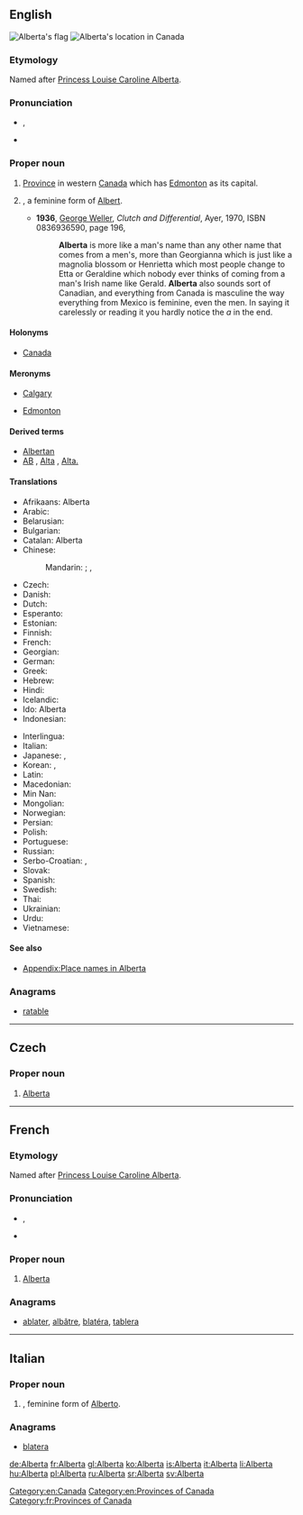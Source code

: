 ==English==
{{wikipedia}}
[[Image:Flag of Alberta.svg|thumb|Alberta's flag]]
[[Image:AB-Canada-province.png|thumb|Alberta's location in Canada]]

===Etymology===
Named after [[w:Princess Louise, Duchess of Argyll|Princess Louise Caroline Alberta]].

===Pronunciation===
* {{a|UK}} {{IPA|/ˌælˈbɜː(ɹ).tə/}}, {{X-SAMPA|/%{l%b3:(r).t@/}}
* {{audio|en-ca-Alberta.ogg|Audio (CA)}}

===Proper noun===
{{en-proper noun}}

# [[province|Province]] in western [[Canada]] which has [[Edmonton]] as its capital.
# {{given name|female|from=Germanic}}, a feminine form of [[Albert]].
#* '''1936''', [[w:George Weller|George Weller]], ''Clutch and Differential'', Ayer, 1970, ISBN 0836936590, page 196,
#*: '''Alberta''' is more like a man's name than any other name that comes from a men's, more than Georgianna which is just like a magnolia blossom or Henrietta which most people change to Etta or Geraldine which nobody ever thinks of coming from a man's Irish name like Gerald. '''Alberta''' also sounds sort of Canadian, and everything from Canada is masculine the way everything from Mexico is feminine, even the men. In saying it carelessly or reading it you hardly notice the ''a'' in the end.

====Holonyms====
* {{sense|province}} [[Canada]]

====Meronyms====
* {{sense|province}} [[Calgary]]
* {{sense|province}} [[Edmonton]]

====Derived terms====
* [[Albertan]]
* [[AB]] , [[Alta]] , [[Alta.]] {{qualifier|abbreviation}}

====Translations====
{{trans-top|province}}
* Afrikaans: Alberta
* Arabic: {{t-|ar|ألبرتا|f|tr='albirta}}
* Belarusian: {{t-|be|Альберта|f|tr=Al'bérta}}
* Bulgarian: {{t-|bg|Алберта|f|tr=Albérta}}
* Catalan: Alberta
* Chinese:
*: Mandarin: {{t|cmn|艾伯塔|tr=Àibótǎ|sc=Hani}};  {{qualifier|Taiwan}} {{t|cmn|亞伯達|sc=Hani}},  {{t|cmn|亚伯达|tr=Yàbódá|sc=Hani}}
* Czech: {{t-|cs|Alberta|f}}
* Danish: {{t-|da|Alberta}}
* Dutch: {{t-|nl|Alberta}}
* Esperanto: {{t-|eo|Alberto}}
* Estonian: {{t-|et|Alberta}}
* Finnish: {{t-|fi|Alberta}}
* French: {{t+|fr|Alberta|f}}
* Georgian: {{t-|ka|ალბერტა|tr=alberta|sc=Geor}}
* German: {{t+|de|Alberta|n}}
* Greek: {{t-|el|Αλμπέρτα|f|tr=Albérta}}
* Hebrew: {{t-|he|אלברטה}}
* Hindi: {{t-|hi|अलबर्टा|tr=albarṭā}}
* Icelandic: {{t+|is|Alberta}}
* Ido: Alberta
* Indonesian: {{t-|id|Alberta}}
{{trans-mid}}
* Interlingua: {{t-|ia|Alberta}}
* Italian: {{t+|it|Alberta|f}}
* Japanese: {{t-|ja|アルバータ|tr=Arubāta}},  {{t-|ja|アルバータ州|tr=Arubāta-shū}}
* Korean: {{t-|ko|앨버타|tr=Aelbeota|sc=Hang}},  {{t-|ko|앨버타 주|tr=Aelbeota ju|sc=Hang}}
* Latin: {{t-|la|Alberta}}
* Macedonian: {{t-|mk|Алберта|f|tr=Albérta}}
* Min Nan: {{t-|nan|Alberta}}
* Mongolian: {{t-|mn|Альберта|tr=Al'bérta|sc=Cyrl}}
* Norwegian: {{t-|no|Alberta}}
* Persian: {{t-|fa|آلبرتا}}
* Polish: {{t+|pl|Alberta|f}}
* Portuguese: {{t-|pt|Alberta}}
* Russian: {{t+|ru|Альберта|f|tr=Al'bérta}}
* Serbo-Croatian: {{t-|sh|Алберта|f|sc=Cyrl}},  {{t-|sh|Alberta|f}}
* Slovak: {{t-|sk|Alberta|f}}
* Spanish: {{t-|es|Alberta|f}}
* Swedish: {{t+|sv|Alberta}}
* Thai: {{t-|th|รัฐแอลเบอร์ตา}}
* Ukrainian: {{t-|uk|Альберта|f|tr=Al'bérta}}
* Urdu: {{t-|ur|البرٹا|tr=albarṭā}}
* Vietnamese: {{t-|vi|Alberta}}
{{trans-bottom}}

====See also====
* [[Appendix:Place names in Alberta]]

===Anagrams===
* [[ratable#English|ratable]]

[[Category:en:Canada]]
[[Category:en:Provinces of Canada]]

----

==Czech==

===Proper noun===
{{cs-proper noun|g=f}}

# [[#English|Alberta]]

----

==French==

===Etymology===
Named after [[w:Princess Louise, Duchess of Argyll|Princess Louise Caroline Alberta]].

===Pronunciation===
* {{IPA|/al.bɛʁ.ta/|lang=fr}}, {{X-SAMPA|/al.bER.ta/}}
* {{rhymes|a|lang=fr}}

===Proper noun===
{{fr-proper noun|f}}

# [[#English|Alberta]]

===Anagrams===
* [[ablater#French|ablater]], [[albâtre#French|albâtre]], [[blatéra#French|blatéra]], [[tablera#French|tablera]]

[[Category:fr:Provinces of Canada]]

----

==Italian==

===Proper noun===
{{it-proper noun|g=f}}

# {{given name|female|lang=it}}, feminine form of [[Alberto]].

===Anagrams===
* [[blatera#Italian|blatera]]

[[de:Alberta]]
[[fr:Alberta]]
[[gl:Alberta]]
[[ko:Alberta]]
[[is:Alberta]]
[[it:Alberta]]
[[li:Alberta]]
[[hu:Alberta]]
[[pl:Alberta]]
[[ru:Alberta]]
[[sr:Alberta]]
[[sv:Alberta]]